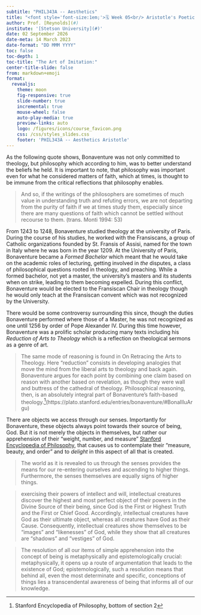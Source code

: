 ```yaml
---
subtitle: "PHIL343A -- Aesthetics"
title: "<font style='font-size:1em;'>🗓️ Week 05<br/> Aristotle's Poetics</font>"
author: Prof. [Reynolds](#)
institute: '[Stetson University](#)'
date: 02 September 2026
date-meta: 14 March 2023
date-format: "DD MMM YYYY"
toc: false
toc-depth: 1
toc-title: "The Art of Imitation:"
center-title-slide: false
from: markdown+emoji
format:
  revealjs:
    theme: moon
    fig-responsive: true
    slide-number: true
    incremental: true
    mouse-wheel: false
    auto-play-media: true
    preview-links: auto
    logo: /figures/icons/course_favicon.png
    css: /css/styles_slides.css
    footer: 'PHIL343A -- Aesthetics Aristotle'
---
```


As the following quote shows, Bonaventure was not only committed to theology, but philosophy which according to him, was to better understand the beliefs he held. It is important to note, that philosophy was important even for what he considered matters of faith, which at times, is thought to be immune from the critical reflections that philosophy enables.

> And so, if the writings of the philosophers are sometimes of much value in understanding truth and refuting errors, we are not departing from the purity of faith if we at times study them, especially since there are many questions of faith which cannot be settled without recourse to them. (trans. Monti 1994: 53)

From 1243 to 1248, Bonaventure studied theology at the university of Paris. During the course of his studies, he worked with the Fransiscans, a group of Catholic organizations founded by St. Fransis of Assisi, named for the town in Italy where he was born in the year 1209. At the University of Paris, Bonaventure became a *Formed Bachelor* which meant that he would take on the academic roles of lecturing, getting involved in *the* disputes, a class of philosophical questions rooted in theology, and preaching. While a formed bachelor, not yet a master, the university's masters and its students when on strike, leading to them becoming expelled. During this conflict, Bonaventure would be elected to the Fransiscan Chair in theology though he would only teach at the Fransiscan convent which was not recognized by the University.

There would be some controversy surrounding this since, though the duties Bonaventure performed where those of a Master, he was not recognized as one until 1256 by order of Pope Alexander IV. During this time however, Bonaventure was a prolific scholar producing many texts including his *Reduction of Arts to Theology* which is a reflection on theological sermons as a genre of art.

>  The same mode of reasoning is found in On Retracing the Arts to Theology. Here “reduction” consists in developing analogies that move the mind from the liberal arts to theology and back again. Bonaventure argues for each point by combining one claim based on reason with another based on revelation, as though they were wall and buttress of the cathedral of theology. Philosophical reasoning, then, is an absolutely integral part of Bonaventure’s faith-based theology.^[Stanford Encyclopedia of Philosophy, bottom of section 2](https://plato.stanford.edu/entries/bonaventure/#BonaIlluArgu)

There are objects we access through our senses. Importantly for Bonaventure, these objects always point towards their source of being, God. But it is not merely the objects in themselves, but rather our apprehension of their "weight, number, and measure" [Stanford Encyclopedia of Philosophy](https://plato.stanford.edu/entries/bonaventure/#BonaIlluArgu), that causes us to contemplate their "measure, beauty, and order" and to *delight* in this aspect of all that is created.

> The world as it is revealed to us through the senses provides the means for our re-entering ourselves and ascending to higher things. Furthermore, the senses themselves are equally signs of higher things.

>  exercising their powers of intellect and will, intellectual creatures discover the highest and most perfect object of their powers in the Divine Source of their being, since God is the First or Highest Truth and the First or Chief Good. Accordingly, intellectual creatures have God as their ultimate object, whereas all creatures have God as their Cause. Consequently, intellectual creatures show themselves to be “images” and “likenesses” of God, while they show that all creatures are “shadows” and “vestiges” of God.

> The resolution of all our items of simple apprehension into the concept of being is metaphysically and epistemologically crucial: metaphysically, it opens up a route of argumentation that leads to the existence of God; epistemologically, such a resolution means that behind all, even the most determinate and specific, conceptions of things lies a transcendental awareness of being that informs all of our knowledge.
